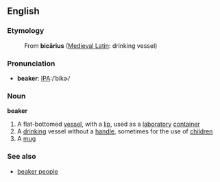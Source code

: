 {{Wikipedia}}
==English==
===Etymology===

: From '''bicārius''' ([[Medieval Latin]]: drinking vessel)

===Pronunciation===
*'''beaker''': [[Pronunciation guide|IPA]]:/ˈbikɚ/

===Noun===
'''beaker'''
# A flat-bottomed [[vessel]], with a [[lip]], used as a [[laboratory]] [[container]]
# A [[drinking]] vessel without a [[handle]], sometimes for the use of [[children]]
# A [[mug]]
===See also===
*[[beaker people]]